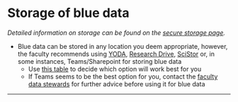 

# Storage of blue data

*Detailed information on storage can be found on the [secure storage page](https://fgb-rdm.nl/Security/Storage.html){target="_blank"}.*

-   Blue data can be stored in any location you deem appropriate, however, the faculty recommends using [YODA](https://rdm.vu.nl/topics/yoda.html){target="_blank"}, [Research Drive](https://rdm.vu.nl/topics/researchdrive.html){target="_blank"}, [SciStor](https://rdm.vu.nl/topics/scistor.html){target="_blank"} or, in some instances, Teams/Sharepoint for storing blue data
    -   Use [this table](https://fgb-rdm.nl/Security/Storage.html#FGBrecs){target="_blank"} to decide which option will work best for you
    -   If Teams seems to be the best option for you, contact the [faculty data stewards](mailto:research.data.fgb@vu.nl) for further advice before using it for blue data

------------------------------------------------------------------------

<br>
